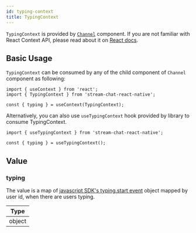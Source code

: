```yaml
---
id: typing-context
title: TypingContext
---
```


`TypingContext` is provided by [`Channel`](../core-components/channel) component. If you are not familiar with React Context API, please read about it on [React docs](https://reactjs.org/docs/context.html).

## Basic Usage

`TypingContext` can be consumed by any of the child  component of `Channel` component as following:

```tsx
import { useContext } from 'react';
import { TypingContext } from 'stream-chat-react-native';

const { typing } = useContext(TypingContext);
```

Alternatively, you can also use `useTypingContext` hook provided by library to consume TypingContext.

```tsx
import { useTypingContext } from 'stream-chat-react-native';

const { typing } = useTypingContext();
```

## Value

### typing

The value is a map of <!-- TODO: Change to new docs -->[javascript SDK's typing.start event](https://getstream.io/chat/docs/javascript/event_object/?language=javascript) object mapped by user id, when there are users typing.

| Type |
| - |
| object |
